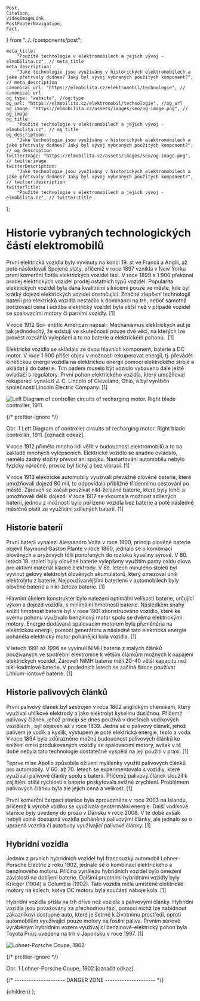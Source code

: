 	Post,
	Citation,
	VideoImageLink,
	PostFooterNavigation,
	Fact,
} from "../../components/post";


	meta_title:
		"Použité technologie v elektromobilech a jejich vývoj - elmobilita.cz", // meta_title
	meta_description:
		"Jaké technologie jsou využívány v historických elektromobilech a jaké přetrvaly dodnes? Jaký byl vývoj vybraných použitých komponent?", // meta_description
	canonical_url: "https://elmobilita.cz/elektromobil/technologie", // canonical url
	og_type: "website", //og:type
	og_url: "https://elmobilita.cz/elektromobil/technologie", //og_url
	og_image: "https://elmobilita.cz/assets/images/seo/og-image.png", // og_image
	og_title:
		"Použité technologie v elektromobilech a jejich vývoj - elmobilita.cz", // og_title
	og_description:
		"Jaké technologie jsou využívány v historických elektromobilech a jaké přetrvaly dodnes? Jaký byl vývoj vybraných použitých komponent?", // og_description
	twitterImage: "https://elmobilita.cz/assets/images/seo/og-image.png", // twitte:image
	twitterDescription:
		"Jaké technologie jsou využívány v historických elektromobilech a jaké přetrvaly dodnes? Jaký byl vývoj vybraných použitých komponent?", // twitter:description
	twitterTitle:
		"Použité technologie v elektromobilech a jejich vývoj - elmobilita.cz", // twitter:title
};

# Historie vybraných technologických částí elektromobilů

První elektrická vozidla byly vyvinuty na konci 19. st ve Francii a Anglii, až poté následovali Spojené státy, přičemž v roce 1897 vznikla v New Yorku první komerční flotila elektrických vozidel taxi. V roce 1899 a 1 900 překonal prodej elektrických vozidel prodej ostatních typů vozidel. Popularita elektrických vozidel byla dána kvalitními silnicemi pouze ve měste, kde byl krátký dojezd elektrických vozidel dostačující. Značné zlepšení technologií baterií pro elektrická vozidla nestačilo k dominanci na trh, neboť samotná pořizovací cena i údržba elektrický vozidel byla větší než v případě vozidel se spalovacími motory či parními vozidly.&nbsp;<Citation href="/zdroje#anderson-electric-and-hybrid-cars">[1]</Citation>

<Fact header="Zajímavost" color="primary" description="elektroautomobil">
	V roce 1912 Sci- entific American napsali: Mechanismus elektrických aut je tak
	jednoduchý, že existují ve skutečnosti pouze dvě věci, na kterých lze provést
	rozsáhlá vylepšení a to na baterie a elektrickém pohonu.&nbsp;
	<Citation href="/zdroje#anderson-electric-and-hybrid-cars">[1]</Citation>
</Fact>

Elektrické vozidlo se skládalo ze dvou hlavních komponent, baterie a DC motor. V roce 1 900 přišel objev v možnosti rekuperovat energii, tj. převádět kinetickou energii vozidla na elektrickou energii pomocí elektrického stroje a ukládat ji do baterie. Tím pádem muselo být vozidlo vybaveno dále ještě ovladačí s regulátory. První pohon elektrického vozidla, který umožňoval rekuperaci vynalezl J. C. Lincoln of Cleveland, Ohio, a byl vyráběn společností Lincoln Electric Company.&nbsp;<Citation href="/zdroje#anderson-electric-and-hybrid-cars">[1]</Citation>

![Left Diagram of controller circuits of recharging motor. Right blade controller, 1911.](/assets/images/elektroautomobil/controller-ev.webp)

{/* prettier-ignore */}
<figcaption>
	Obr. 1 Left Diagram of controller circuits of recharging motor. Right blade controller, 1911.&nbsp;<Citation href="/elektromobil/zdroje#getblogo-car-tire-history">[označit odkaz]</Citation>.
</figcaption>

V roce 1912 přimělo mnoho lidí věřit v budoucnost elektromobilů a to na základě mnohých vylepšeních. Elektrické vozidlo se snadno ovládalo, nemělo žádný složitý převod ani spojku. Nastartování automobilu nebylo fyzicky náročné, provoz byl tichý a bez vibrací.&nbsp;<Citation href="/zdroje#anderson-electric-and-hybrid-cars">[1]</Citation>

V roce 1913 elektrické automobily využívali převážně olověné baterie, které umožňovali dojezd 80 mil, to odpovídalo přibližně třídennímu cestování po městě. Zároveň se začali používat nikl-železné baterie, které byly lehčí a umožňovali delší dojezd. V roce 1917 se zkoumala možnost sdílených baterií, jednou z možností bylo pořízeno vozidla bez baterie a poté následně měsíčně platit za využívání sdílených baterií.&nbsp;<Citation href="/zdroje#anderson-electric-and-hybrid-cars">[1]</Citation>

## Historie baterií

První baterii vynalezl Alessandro Volta v roce 1800, princip olověné baterie objevil Raymond Gaston Plante v roce 1860, jednalo se o kombinaci olověných a pryžových fólií ponořených do roztoku kyseliny sýrové. V 80. letech 19. století byly olověné baterie vylepšeny využitím pasty oxidu olova pro aktivní materiál kladné elektrody. V 6é. letech minulého století byl vyvinut gelový elektrolyt olověných akumulátorů, který omezoval únik elektrolytu z baterie. Nejpouživanějšími bateriemi v automobilech byly olověné baterie a nikl-železo baterie.&nbsp;<Citation href="/zdroje#anderson-electric-and-hybrid-cars">[1]</Citation>

Hlavním úkolem konstruktér bylo nalezení optimální velikosti baterie, určující výkon a dojezd vozidla, s minimální hmotností baterie. Následkem snahy snížit hmotnost baterie byl v roce 1901 zkonstruováno vozidlo, které ke svému pohonu využívalo benzínový motor spolu se dvěma elektrickými motory. Energie dodávaná spalovacím motorem byla přeměněna na elektrickou energii, pomocí generátoru a následně tato elektrická energie poháněla elektrický motor pohánějící kola vozidla.&nbsp;<Citation href="/zdroje#anderson-electric-and-hybrid-cars">[1]</Citation>

V letech 1991 až 1996 se vyvinuli NiMH baterie z malých článků používaných ve spotřební elektronice k větším článkům možných k napájení elektrických vozidel. Zároveň NiMH baterie měli 20-40 větší kapacitu než nikl-kadmiové baterie. V posledních letech se začíná široce používat Lithium-iontové baterie.&nbsp;<Citation href="/zdroje#anderson-electric-and-hybrid-cars">[1]</Citation>

## Historie palivových článků

První palivový článek byl sestrojen v roce 1802 anglickým chemikem, který využíval uhlíkové elektrody a jako elektrolyt kyselinu dusičnou. Přičemž palivový článek, jehož princip se dnes používá v dnešních vodíkových vozidlech , byl objeven až v roce 1839. Jedná se o palivový článek, jehož palivem je vodík a kyslík, výstupem je poté elektrická energie, teplo a voda. V roce 1894 byla zdůrazněno možná budoucnost palivových článků ke snížení emisí produkovaných vozidly se spalovacími motory, avšak v té době nebyla tato technologie dostatečně vyspělá na její použití v praxi.&nbsp;<Citation href="/zdroje#anderson-electric-and-hybrid-cars">[1]</Citation>

Teprve mise Apollo způsobila oživení myšlenky využití palivových článků pro automobily. V 60. až 70. letech se experimentovalo s vozidly, které využívali palivové články spolu s baterií. Přičemž palivový článek sloužil k zajištění stálé rychlosti a baterie poskytovala svižné zrychlení. Problémem palivových článku byla ale jejich cena a velikost.&nbsp;<Citation href="/zdroje#anderson-electric-and-hybrid-cars">[1]</Citation>

První komerční čerpací stanice byla zprovozněna v roce 2003 na Islandu, přičemž k výrobě vodíku se využívala geotermální energie. Další vodíkové stanice byly uvedeny do prozu v Dánsku v roce 2008. V té době avšak nebyli volně dostupná vozidla poháněná palivovými články, ale jednalo se o upraená vozdila či autobusy využívající palivové články.&nbsp;<Citation href="/zdroje#anderson-electric-and-hybrid-cars">[1]</Citation>

## Hybridní vozidla

Jedním z prvních hybridních vozidel byl francouzký automobil Lohner-Porsche Electric z roku 1902, jednalo se o kombinaci elektrického a benzínového motoru. Příčina vynálezu hybridních vozidel bylo omezení závislosti na dobíjení baterie. Dalšími prvotními hybridními vozidly byly Krieger (1904) a Columbia (1902). Tato vozidla měla umístěné elektrické motory na kolech, kotva DC motoru byla součástí náboje kola.&nbsp;<Citation href="/zdroje#anderson-electric-and-hybrid-cars">[1]</Citation>

Hybridní vozidla přišla na trh dříve než vozidla s palivovými články. Hybridní vozidla jsou považovány za přechodnou fází, pomocí nichž lze nabídnout zákazníkovi dostupné auto, které je šetrné k životnímu prostředí, oproti automobilům využívající pouze motory na fosilní paliva. Prvním sériově vyráběným hybridním vozem využívající benzinově-elektrický pohon byla Toyota Prius uvedena na trh v Japonsku v roce 1997.&nbsp;<Citation href="/zdroje#anderson-electric-and-hybrid-cars">[1]</Citation>

![Lohner-Porsche Coupe, 1902](/assets/images/elektroautomobil/lohner-porsche.webp)

{/* prettier-ignore */}
<figcaption>
	Obr. 1 Lohner-Porsche Coupe, 1902&nbsp;<Citation href="/elektromobil/zdroje#getblogo-car-tire-history">[označit odkaz]</Citation>.
</figcaption>

<PostFooterNavigation
	hrefPrevious="/elektromobil/vlivy-na-prostredi"
	hrefNext="/elektromobil/zdroje"
	next="Následující"
	previous="Předchozí"
	previousEnabled="true"
	nextEnabled="true"
/>
{/* --------------------- DANGER ZONE --------------------- */}

<DefaultLayout metaData={metaData}>
	<MDXProvider
		components={{
			h2: H2,
			h3: H3,
			h4: H4,
			h6: H5,
			h5: H6,
		}}
	>
		<Post>{children}</Post>
	</MDXProvider>
</DefaultLayout>
);
